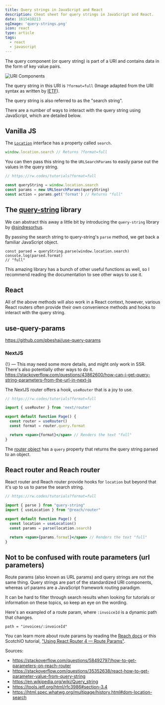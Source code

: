 ```yaml
---
title: Query strings in JavaScript and React
description: Cheat sheet for query strings in JavaScript and React.
date: 1615410213
ogImage: 'query-strings.png'
icon: react
type: article
tags:
  - react
  - javascript
---
```


The query component (or query string) is part of a URI and contains data in the form of key value pairs.

![URI Components](./query.png)

The query string in this URI is `?format=full` (Image adapted from the URI syntax as written by [IETF](https://tools.ietf.org/html/rfc3986#section-3)).


The query string is also referred to as the "search string".

There are a number of ways to interact with the query string using JavaScript, which are detailed below.

## Vanilla JS

The [`Location`](https://developer.mozilla.org/en-US/docs/Web/API/Location) interface has a property called `search`.

```js
window.location.search // Returns ?format=full
```

You can then pass this string to the `URLSearchParams` to easily parse out the values in the query string.

```js
// https://rw.codes/tutorials?format=full

const queryString = window.location.search
const params = new URLSearchParams(queryString)
const action = params.get('format') // Returns "full"
```

## The [query-string](https://github.com/sindresorhus/query-string) library

We can abstract this away a little bit by introducing the `query-string` library by [@sindresorhus](https://twitter.com/sindresorhus).

By passing the search string to query-string's `parse` method, we get back a familiar JavaScript object.

```
const parsed = queryString.parse(window.location.search)
console.log(parsed.format)
// "full"
```

This amazing library has a bunch of other useful functions as well, so I recommend reading the documentation to see other ways to use it.

## React

All of the above methods will also work in a React context, however, various React routers often provide their own convenience methods and hooks to interact with the query string.

## use-query-params

https://github.com/pbeshai/use-query-params

### NextJS

{!} — This may need some more details, and might only work in SSR. There's also potentially other ways to do it. https://stackoverflow.com/questions/43862600/how-can-i-get-query-string-parameters-from-the-url-in-next-js

The NextJS router offers a hook, `useRouter` that is a joy to use.

```jsx
// https://rw.codes/tutorials?format=full

import { useRouter } from 'next/router'

export default function Page() {
  const router = useRouter()
  const format = router.query.format

  return <span>{format}</span> // Renders the text "full"
}

```

The [router object](https://nextjs.org/docs/api-reference/next/router#router-object) has a `query` property that returns the query string parsed to an object.

## React router and Reach router
React router and Reach router provide hooks for `location` but beyond that it's up to us to parse the search string.

```jsx
// https://rw.codes/tutorials?format=full

import { parse } from "query-string"
import { useLocation } from "@reach/router"

export default function Page() {
  const location = useLocation()
  const params = parse(location.search)

  return <span>{params.format}</span> // Renders the text "full"
}
```

## Not to be confused with route parameters (url parameters)

Route params (also known as URL params) and query strings are not the same thing. Query strings are part of the standardized URI components, whereas url params are a JavaScript framework routing paradigm.

It can be hard to filter through search results when looking for tutorials or information on these topics, so keep an eye on the wording.

Here's an exampled of a route param, where `:invoiceId` is a dynamic path that changes.

```
path = "invoices/:invoiceId"
```

You can learn more about route params by reading the [Reach docs](https://reach.tech/router/tutorial/05-url-parameters) or this ScotchIO tutorial, ["Using React Router 4 — Route Params"](https://scotch.io/courses/using-react-router-4/route-params).


Sources:
- https://stackoverflow.com/questions/58492797/how-to-get-parameters-on-reach-router
- https://stackoverflow.com/questions/35352638/react-how-to-get-parameter-value-from-query-string
- https://en.wikipedia.org/wiki/Query_string
- https://tools.ietf.org/html/rfc3986#section-3.4
- https://html.spec.whatwg.org/multipage/history.html#dom-location-search